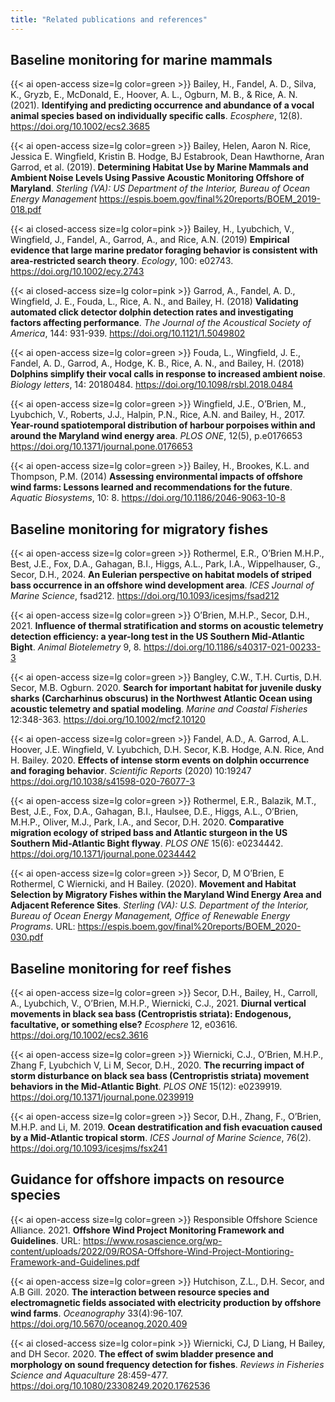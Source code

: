 ```yaml
---
title: "Related publications and references"
---
```


## Baseline monitoring for marine mammals

{{< ai open-access size=lg color=green >}} Bailey, H., Fandel, A. D., Silva, K., Gryzb, E., McDonald, E., Hoover, A. L., Ogburn, M. B., & Rice, A. N. (2021). **Identifying and predicting occurrence and abundance of a vocal animal species based on individually specific calls**. *Ecosphere*, 12(8). [https://doi.org/10.1002/ecs2.3685](https://doi.org/10.1002/ecs2.3685)

{{< ai open-access size=lg color=green >}} Bailey, Helen, Aaron N. Rice, Jessica E. Wingfield, Kristin B. Hodge, BJ Estabrook, Dean Hawthorne, Aran Garrod, et al. (2019). **Determining Habitat Use by Marine Mammals and Ambient Noise Levels Using Passive Acoustic Monitoring Offshore of Maryland**. *Sterling (VA): US Department of the Interior, Bureau of Ocean Energy Management* [https://espis.boem.gov/final%20reports/BOEM_2019-018.pdf](https://espis.boem.gov/final%20reports/BOEM_2019-018.pdf)

{{< ai closed-access size=lg color=pink >}} Bailey, H., Lyubchich, V., Wingfield, J., Fandel, A., Garrod, A., and Rice, A.N. (2019) **Empirical evidence that large marine predator foraging behavior is consistent with area-restricted search theory**. *Ecology*, 100: e02743. [https://doi.org/10.1002/ecy.2743](https://doi.org/10.1002/ecy.2743)

{{< ai closed-access size=lg color=pink >}} Garrod, A., Fandel, A. D., Wingfield, J. E., Fouda, L., Rice, A. N., and Bailey, H. (2018) **Validating automated click detector dolphin detection rates and investigating factors affecting performance**. *The Journal of the Acoustical Society of America*, 144: 931-939. [https://doi.org/10.1121/1.5049802](https://doi.org/10.1121/1.5049802)

{{< ai open-access size=lg color=green >}} Fouda, L., Wingfield, J. E., Fandel, A. D., Garrod, A., Hodge, K. B., Rice, A. N., and Bailey, H. (2018) **Dolphins simplify their vocal calls in response to increased ambient noise**. *Biology letters*, 14: 20180484. [https://doi.org/10.1098/rsbl.2018.0484](https://doi.org/10.1098/rsbl.2018.0484)

{{< ai open-access size=lg color=green >}} Wingfield, J.E., O’Brien, M., Lyubchich, V., Roberts, J.J., Halpin, P.N., Rice, A.N. and Bailey, H., 2017. **Year-round spatiotemporal distribution of harbour porpoises within and around the Maryland wind energy area**. *PLOS ONE*, 12(5), p.e0176653 [https://doi.org/10.1371/journal.pone.0176653](https://doi.org/10.1371/journal.pone.0176653)

{{< ai open-access size=lg color=green >}} Bailey, H., Brookes, K.L. and Thompson, P.M. (2014) **Assessing environmental impacts of offshore wind farms: Lessons learned and recommendations for the future**. *Aquatic Biosystems*, 10: 8. [https://doi.org/10.1186/2046-9063-10-8](https://doi.org/10.1186/2046-9063-10-8)


## Baseline monitoring for migratory fishes

{{< ai open-access size=lg color=green >}} Rothermel, E.R., O'Brien M.H.P., Best, J.E., Fox, D.A., Gahagan, B.I., Higgs, A.L., Park, I.A., Wippelhauser, G., Secor, D.H., 2024. **An Eulerian perspective on habitat models of striped bass occurrence in an offshore wind development area**. *ICES Journal of Marine Science*, fsad212. [https://doi.org/10.1093/icesjms/fsad212](https://doi.org/10.1093/icesjms/fsad212)

{{< ai open-access size=lg color=green >}} O’Brien, M.H.P., Secor, D.H., 2021. **Influence of thermal stratification and storms on acoustic telemetry detection efficiency: a year-long test in the US Southern Mid-Atlantic Bight**. *Animal Biotelemetry* 9, 8. [https://doi.org/10.1186/s40317-021-00233-3](https://doi.org/10.1186/s40317-021-00233-3)

{{< ai open-access size=lg color=green >}} Bangley, C.W., T.H. Curtis, D.H. Secor, M.B. Ogburn. 2020. **Search for important habitat for juvenile dusky sharks (Carcharhinus obscurus) in the Northwest Atlantic Ocean using acoustic telemetry and spatial modeling**. *Marine and Coastal Fisheries* 12:348-363. [https://doi.org/10.1002/mcf2.10120](https://doi.org/10.1002/mcf2.10120)

{{< ai open-access size=lg color=green >}} Fandel, A.D., A. Garrod, A.L. Hoover, J.E. Wingfield, V. Lyubchich, D.H. Secor, K.B. Hodge, A.N. Rice, And H. Bailey. 2020. **Effects of intense storm events on dolphin occurrence and foraging behavior**. *Scientific Reports* (2020) 10:19247 [https://doi.org/10.1038/s41598-020-76077-3](https://doi.org/10.1038/s41598-020-76077-3)

{{< ai open-access size=lg color=green >}} Rothermel, E.R., Balazik, M.T., Best, J.E., Fox, D.A., Gahagan, B.I., Haulsee, D.E., Higgs, A.L., O’Brien, M.H.P., Oliver, M.J., Park, I.A., and Secor, D.H. 2020. **Comparative migration ecology of striped bass and Atlantic sturgeon in the US Southern Mid-Atlantic Bight flyway**. *PLOS ONE* 15(6): e0234442. [https://doi.org/10.1371/journal.pone.0234442](https://doi.org/10.1371/journal.pone.0234442)

{{< ai open-access size=lg color=green >}} Secor, D, M O’Brien, E Rothermel, C Wiernicki, and H Bailey. (2020). **Movement and Habitat Selection by Migratory Fishes within the Maryland Wind Energy Area and Adjacent Reference Sites**. *Sterling (VA): U.S. Department of the Interior, Bureau of Ocean Energy Management, Office of Renewable Energy Programs*. URL: [https://espis.boem.gov/final%20reports/BOEM_2020-030.pdf](https://espis.boem.gov/final%20reports/BOEM_2020-030.pdf)

## Baseline monitoring for reef fishes

{{< ai open-access size=lg color=green >}} Secor, D.H., Bailey, H., Carroll, A., Lyubchich, V., O'Brien, M.H.P., Wiernicki, C.J., 2021. **Diurnal vertical movements in black sea bass (Centropristis striata): Endogenous, facultative, or something else?** *Ecosphere* 12, e03616. [https://doi.org/10.1002/ecs2.3616](https://doi.org/10.1002/ecs2.3616)


{{< ai open-access size=lg color=green >}} Wiernicki, C.J., O’Brien, M.H.P., Zhang F, Lyubchich V, Li M, Secor, D.H., 2020. **The recurring impact of storm disturbance on black sea bass (Centropristis striata) movement behaviors in the Mid-Atlantic Bight**. *PLOS ONE* 15(12): e0239919. [https://doi.org/10.1371/journal.pone.0239919](https://doi.org/10.1371/journal.pone.0239919)

{{< ai open-access size=lg color=green >}} Secor, D.H., Zhang, F., O’Brien, M.H.P. and Li, M. 2019. **Ocean destratification and fish evacuation caused by a Mid-Atlantic tropical storm**. *ICES Journal of Marine Science*, 76(2). [https://doi.org/10.1093/icesjms/fsx241](https://doi.org/10.1093/icesjms/fsx241)


## Guidance for offshore impacts on resource species

{{< ai open-access size=lg color=green >}} Responsible Offshore Science Alliance. 2021. **Offshore Wind Project Monitoring Framework and Guidelines**. URL: [https://www.rosascience.org/wp-content/uploads/2022/09/ROSA-Offshore-Wind-Project-Montioring-Framework-and-Guidelines.pdf](https://www.rosascience.org/wp-content/uploads/2022/09/ROSA-Offshore-Wind-Project-Montioring-Framework-and-Guidelines.pdf)

{{< ai open-access size=lg color=green >}} Hutchison, Z.L., D.H. Secor, and A.B Gill. 2020. **The interaction between resource species and electromagnetic fields associated with electricity production by offshore wind farms**. *Oceanography* 33(4):96-107. [https://doi.org/10.5670/oceanog.2020.409](https://doi.org/10.5670/oceanog.2020.409)

{{< ai closed-access size=lg color=pink >}} Wiernicki, CJ, D Liang, H Bailey, and DH Secor. 2020. **The effect of swim bladder presence and morphology on sound frequency detection for fishes**. *Reviews in Fisheries Science and Aquaculture* 28:459-477. [https://doi.org/10.1080/23308249.2020.1762536](https://www.tandfonline.com/doi/full/10.1080/23308249.2020.1762536)
